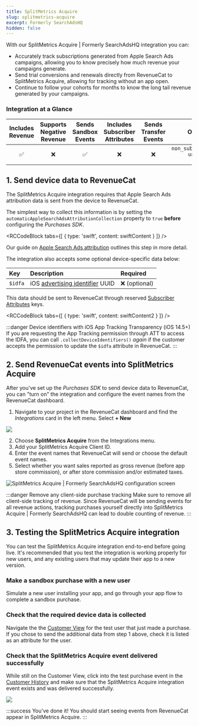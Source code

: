 ```yaml
---
title: SplitMetrics Acquire
slug: splitmetrics-acquire
excerpt: Formerly SearchAdsHQ
hidden: false
---
```

With our SplitMetrics Acquire | Formerly SearchAdsHQ integration you can:

- Accurately track subscriptions generated from Apple Search Ads campaigns, allowing you to know precisely how much revenue your campaigns generate.
- Send trial conversions and renewals directly from RevenueCat to SplitMetrics Acquire, allowing for tracking without an app open.
- Continue to follow your cohorts for months to know the long tail revenue generated by your campaigns.

### Integration at a Glance
| Includes Revenue | Supports Negative Revenue | Sends Sandbox Events | Includes Subscriber Attributes | Sends Transfer Events |                             Optional Event Types                            |
|:----------------:|:-------------------------:|:--------------------:|:------------------------------:|:---------------------:|:---------------------------------------------------------------------------:|
|         ✅        |             ❌             |           ✅          |                ❌               |           ❌           | `non_subscription_purchase_event` `uncancellation_event` `expiration_event` |

## 1. Send device data to RevenueCat

The SplitMetrics Acquire integration requires that Apple Search Ads attribution data is sent from the device to RevenueCat. 

The simplest way to collect this information is by setting the `automaticAppleSearchAdsAttributionCollection` property to `true` **before** configuring the _Purchases SDK_.


<RCCodeBlock tabs={[
    { type: 'swift', content: swiftContent }
]} />

Our guide on [Apple Search Ads attribution](/docs/apple-search-ads) outlines this step in more detail.

The integration also accepts some optional device-specific data below:

| Key     | Description                                                                                                                              | Required     |
| :------ | :--------------------------------------------------------------------------------------------------------------------------------------- | :----------- |
| `$idfa` | iOS [advertising identifier](https://developer.apple.com/documentation/adsupport/asidentifiermanager/1614151-advertisingidentifier) UUID | ❌ (optional) |

This data should be sent to RevenueCat through reserved [Subscriber Attributes](/docs/subscriber-attributes) keys. 


<RCCodeBlock tabs={[
    { type: 'swift', content: swiftContent2 }
]} />

:::danger Device identifiers with iOS App Tracking Transparency (iOS 14.5+)
If you are requesting the App Tracking permission through ATT to access the IDFA, you can call `.collectDeviceIdentifiers()` _again_ if the customer accepts the permission to update the `$idfa` attribute in RevenueCat.
:::

## 2. Send RevenueCat events into SplitMetrics Acquire

After you've set up the _Purchases SDK_ to send device data to RevenueCat, you can "turn on" the integration and configure the event names from the RevenueCat dashboard.

1. Navigate to your project in the RevenueCat dashboard and find the _Integrations_ card in the left menu. Select **+ New** 

![](https://files.readme.io/10c29a4-app.revenuecat.com_projects_85ff18c7_collaborators_1.png)



2. Choose **SplitMetrics Acquire** from the Integrations menu.
3. Add your SplitMetrics Acquire Client ID.
4. Enter the event names that RevenueCat will send or choose the default event names.
5. Select whether you want sales reported as gross revenue (before app store commission), or after store commission and/or estimated taxes.

![SplitMetrics Acquire | Formerly SearchAdsHQ configuration screen](https://files.readme.io/4059e03-app.revenuecat.com_projects_85ff18c7_integrations_branch_3.png)

:::danger Remove any client-side purchase tracking
Make sure to remove all client-side tracking of revenue. Since RevenueCat will be sending events for all revenue actions, tracking purchases yourself directly into SplitMetrics Acquire | Formerly SearchAdsHQ can lead to double counting of revenue.
:::

## 3. Testing the SplitMetrics Acquire integration

You can test the SplitMetrics Acquire integration end-to-end before going live. It's recommended that you test the integration is working properly for new users, and any existing users that may update their app to a new version.

### Make a sandbox purchase with a new user

Simulate a new user installing your app, and go through your app flow to complete a sandbox purchase.

### Check that the required device data is collected

Navigate the the [Customer View](/docs/customers) for the test user that just made a purchase. If you chose to send the additional data from step 1 above, check it is listed as an attribute for the user.

### Check that the SplitMetrics Acquire event delivered successfully

While still on the Customer View, click into the test purchase event in the [Customer History](/docs/customer-history) and make sure that the SplitMetrics Acquire integration event exists and was delivered successfully. 

![](https://files.readme.io/5469d6b-app.revenuecat.com_activity_40779aaf_event_92499ad6-350b-455a-a2ec-4c28c4ca0b28_2.png)

:::success You've done it!
You should start seeing events from RevenueCat appear in SplitMetrics Acquire.
:::
